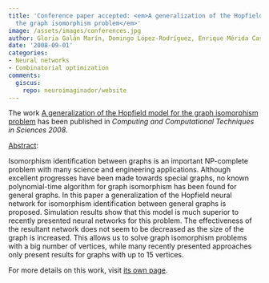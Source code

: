 ```yaml
---
title: 'Conference paper accepted: <em>A generalization of the Hopfield model for
  the graph isomorphism problem</em>'
image: /assets/images/conferences.jpg
author: Gloria Galán Marín, Domingo López-Rodríguez, Enrique Mérida Casermeiro
date: '2008-09-01'
categories:
- Neural networks
- Combinatorial optimization
comments:
  giscus:
    repo: neuroimaginador/website
---
```


The work <u>A generalization of the Hopfield model for the graph isomorphism problem</u> has been published in <em><em>Computing and Computational Techniques in Sciences</em> 2008</em>.

<u>Abstract</u>:



Isomorphism identification between graphs is an important NP-complete problem with many science and engineering applications. Although excellent progresses have been made towards special graphs, no known polynomial-time algorithm for graph isomorphism has been found for general graphs. In this paper a generalization of the Hopfield neural network for isomorphism identification between general graphs is proposed. Simulation results show that this model is much superior to recently presented neural networks for this problem. The effectiveness of the resultant network does not seem to be decreased as the size of the graph is increased. This allows us to solve graph isomorphism problems with a big number of vertices, while many recently presented approaches only present results for graphs with up to 15 vertices.




For more details on this work, visit <a href='/publications/conferences/2008-wseas'>its own page</a>.
